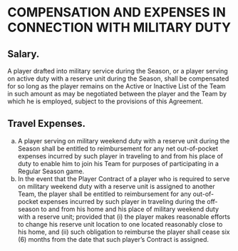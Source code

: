 # COMPENSATION AND EXPENSES IN CONNECTION WITH MILITARY DUTY
\chaptermark{COMPENSATION AND EXPENSES \ldots}

## Salary.

A player drafted into military service during the Season, or a player serving on active duty with a reserve unit during the Season, shall be compensated for so long as the player remains on the Active or Inactive List of the Team in such amount as may be negotiated between the player and the Team by which he is employed, subject to the provisions of this Agreement.

## Travel Expenses.

(a) A player serving on military weekend duty with a reserve unit during the Season shall be entitled to reimbursement for any net out-of-pocket expenses incurred by such player in traveling to and from his place of duty to enable him to join his Team for purposes of participating in a Regular Season game.
(b) In the event that the Player Contract of a player who is required to serve on military weekend duty with a reserve unit is assigned to another Team, the player shall be entitled to reimbursement for any out-of-pocket expenses incurred by such player in traveling during the off-season to and from his home and his place of military weekend duty with a reserve unit; provided that (i) the player makes reasonable efforts to change his reserve unit location to one located reasonably close to his home, and (ii) such obligation to reimburse the player shall cease six (6) months from the date that such player's Contract is assigned.
